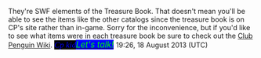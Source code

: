 They're SWF elements of the Treasure Book. That doesn't mean you'll be able to see the items like the other catalogs since the treasure book is on CP's site rather than in-game. Sorry for the inconvenience, but if you'd like to see what items were in each treasure book be sure to check out the [[clubpenguinwiki:|Club Penguin Wiki]]. <big><font face="comic sans ms">[[User:Cp kid|<span style="color:blue;background:black">'' Cp kid ''</span>]]</font>[[User talk:Cp kid|<span style="color:lime;background:blue">'' Let's talk! ''</span>]] </big> 19:26, 18 August 2013 (UTC)

